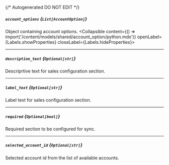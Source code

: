 {/* Autogenerated DO NOT EDIT  */}

##### `account_options` *{`List[AccountOption]`}*
Object containing account options.
<Collapsible content={() => import('/content/models/shared/account_option/python.mdx')} openLabel={Labels.showProperties} closeLabel={Labels.hideProperties}>
</Collapsible>

---
##### `description_text` *{`Optional[str]`}*
Descriprtive text for sales configuration section.

---
##### `label_text` *{`Optional[str]`}*
Label text for sales configuration section.

---
##### `required` *{`Optional[bool]`}*
Required section to be configured for sync.

---
##### `selected_account_id` *{`Optional[str]`}*
Selected account id from the list of available accounts.


